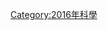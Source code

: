 {{依分類劃分的年份
| m = 2
| c = 0
| d = 1
| y = 6
| cat = 发现的系外行星
| sortkey = 系外行星
| parent = 2016年发现的天体
|subcat=按年份发现的系外行星
}}

[[Category:2016年科學|Category:2016年科學]]